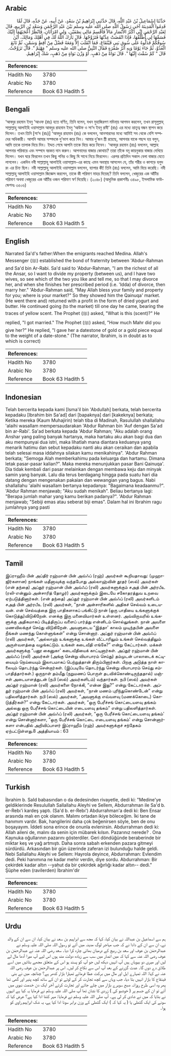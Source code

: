 ## Arabic


<div dir="rtl" lang="ar" style={{fontSize:'larger',backgroundColor:'#f8f9fa',padding:20}}>
حَدَّثَنَا إِسْمَاعِيلُ بْنُ عَبْدِ اللَّهِ، قَالَ حَدَّثَنِي إِبْرَاهِيمُ بْنُ سَعْدٍ، عَنْ أَبِيهِ، عَنْ جَدِّهِ، قَالَ لَمَّا قَدِمُوا الْمَدِينَةَ آخَى رَسُولُ اللَّهِ صلى الله عليه وسلم بَيْنَ عَبْدِ الرَّحْمَنِ وَسَعْدِ بْنِ الرَّبِيعِ، قَالَ لِعَبْدِ الرَّحْمَنِ إِنِّي أَكْثَرُ الأَنْصَارِ مَالاً فَأَقْسِمُ مَالِي نِصْفَيْنِ، وَلِي امْرَأَتَانِ، فَانْظُرْ أَعْجَبَهُمَا إِلَيْكَ فَسَمِّهَا لِي أُطَلِّقْهَا، فَإِذَا انْقَضَتْ عِدَّتُهَا فَتَزَوَّجْهَا‏.‏ قَالَ بَارَكَ اللَّهُ لَكَ فِي أَهْلِكَ وَمَالِكَ، أَيْنَ سُوقُكُمْ فَدَلُّوهُ عَلَى سُوقِ بَنِي قَيْنُقَاعَ، فَمَا انْقَلَبَ إِلاَّ وَمَعَهُ فَضْلٌ مِنْ أَقِطٍ وَسَمْنٍ، ثُمَّ تَابَعَ الْغُدُوَّ، ثُمَّ جَاءَ يَوْمًا وَبِهِ أَثَرُ صُفْرَةٍ فَقَالَ النَّبِيُّ صلى الله عليه وسلم ‏"‏ مَهْيَمْ ‏"‏‏.‏ قَالَ تَزَوَّجْتُ‏.‏ قَالَ ‏"‏ كَمْ سُقْتَ إِلَيْهَا ‏"‏‏.‏ قَالَ نَوَاةً مِنْ ذَهَبٍ‏.‏ أَوْ وَزْنَ نَوَاةٍ مِنْ ذَهَبٍ، شَكَّ إِبْرَاهِيمُ‏.‏
</div>
<div style={{backgroundColor:'#f8f9fa',padding:20, marginBottom: 10}}><table> <thead> <tr> <th>References:</th> <th></th> </tr> </thead> <tbody><tr><td>Hadith No</td><td>3780</td></tr><tr><td>Arabic No</td><td>3780</td></tr><tr><td>Reference</td><td>Book 63 Hadith 5</td></tr></tbody></table></div>

## Bengali


<div dir="ltr" lang="bn" style={{fontSize:'larger',backgroundColor:'#f8f9fa',padding:20}}>
‘আবদুর রহমান ইবনু ‘আওফ (রাঃ) হতে বর্ণিত, তিনি বলেন, যখন মুহাজিরগণ মদিনা্য় আগমন করলেন, তখন রাসূলুল্লাহ্ সাল্লাল্লাহু আলাইহি ওয়াসাল্লাম আবদুর রাহমান ইবনু ‘আউফ ও সা‘দ ইবনু রাবী‘ (রাঃ) এর মধ্যে ভ্রাতৃত্ব বন্ধন স্থাপন করে দিলেন। তখন তিনি [সা‘দ (রাঃ)] ‘আবদুর রাহমান (রাঃ) কে বললেন, আনসারদের মধ্যে আমিই সব থেকে বেশি সম্পদের অধিকারী। আপনি আমার সম্পদকে দু’ভাগ করে নিন। আমার দু’জন স্ত্রী রয়েছে, আপনার যাকে পছন্দ হয় বলুন, আমি তাকে তালাক দিয়ে দিব। ইদ্দত শেষে আপনি তাকে বিয়ে করে নিবেন। ‘আবদুর রহমান (রাঃ) বললেন, আল্লাহ আপনার পরিবারে এবং সম্পদে বরকত দান করুন। আপনাদের বাজার কোথায়? তারা তাঁকে বনূ কায়নুকার বাজার দেখিয়ে দিলেন। যখন ঘরে ফিরলেন তখন কিছু পনির ও কিছু ঘি সাথে নিয়ে ফিরলেন। এরপর প্রতিদিন সকাল বেলা বাজার যেতে লাগলেন। একদিন নবী সাল্লাল্লাহু আলাইহি ওয়াসাল্লাম-এর কাছে এমন অবস্থায় আসলেন যে, তাঁর শরীর ও কাপড়ে হলুদ রং এর চিহ্ন ছিল। নবী সাল্লাল্লাহু আলাইহি ওয়াসাল্লাম বললেন, ব্যাপার কী! তিনি (রাঃ) বললেন, আমি বিয়ে করেছি। নবী সাল্লাল্লাহু আলাইহি ওয়াসাল্লাম জিজ্ঞেস করলেন, তাকে কী পরিমাণ মাহর দিয়েছ? তিনি বললেন, খেজুরের এক আঁটির পরিমাণ অথবা খেজুরের এক আঁটির ওজন পরিমাণ স্বর্ণ দিয়েছি। (২০৪৮) (আধুনিক প্রকাশনীঃ ৩৪৯৮, ইসলামিক ফাউন্ডেশনঃ ৩৫০৬)
</div>
<div style={{backgroundColor:'#f8f9fa',padding:20, marginBottom: 10}}><table> <thead> <tr> <th>References:</th> <th></th> </tr> </thead> <tbody><tr><td>Hadith No</td><td>3780</td></tr><tr><td>Arabic No</td><td>3780</td></tr><tr><td>Reference</td><td>Book 63 Hadith 5</td></tr></tbody></table></div>

## English


<div dir="ltr" lang="en" style={{fontSize:'larger',backgroundColor:'#f8f9fa',padding:20}}>
Narrated Sa'd's father:When the emigrants reached Medina. Allah's Messenger (ﷺ) established the bond of fraternity between 'Abdur-Rahman and Sa'd bin Ar-Rabi. Sa'd said to 'Abdur-Rahman, "I am the richest of all the Ansar, so I want to divide my property (between us), and I have two wives, so see which of the two you like and tell me, so that I may divorce her, and when she finishes her prescribed period (i.e. 'Idda) of divorce, then marry her." 'Abdur-Rahman said, "May Allah bless your family and property for you; where is your market?" So they showed him the Qainuqa' market. (He went there and) returned with a profit in the form of dried yogurt and butter. He continued going (to the market) till one day he came, bearing the traces of yellow scent. The Prophet (ﷺ) asked, "What is this (scent)?" He replied, "I got married." The Prophet (ﷺ) asked, "How much Mahr did you give her?" He replied, "I gave her a datestone of gold or a gold piece equal to the weight of a date-stone." (The narrator, Ibrahim, is in doubt as to which is correct)
</div>
<div style={{backgroundColor:'#f8f9fa',padding:20, marginBottom: 10}}><table> <thead> <tr> <th>References:</th> <th></th> </tr> </thead> <tbody><tr><td>Hadith No</td><td>3780</td></tr><tr><td>Arabic No</td><td>3780</td></tr><tr><td>Reference</td><td>Book 63 Hadith 5</td></tr></tbody></table></div>

## Indonesian


<div dir="ltr" lang="id" style={{fontSize:'larger',backgroundColor:'#f8f9fa',padding:20}}>
Telah bercerita kepada kami [Isma'il bin 'Abdullah] berkata, telah bercerita kepadaku [Ibrahim bin Sa'ad] dari [bapaknya] dari [kakeknya] berkata; Ketika mereka (Kaum Muhajirin) telah tiba di Madinah, Rasulullah shallallahu 'alaihi wasallam mempersaudarakan 'Abdur Rahman bin 'Auf dengan Sa'ad bin ar-Rabi'. Sa'ad berkata kepada 'Abdur Rahman; "Aku adalah orang Anshar yang paling banyak hartanya, maka hartaku aku akan bagi dua dan aku mempunyai dua istri, maka lihatlah mana diantara keduanya yang menarik hatimu dan sebut kepadaku nanti aku akan ceraikan dan apabila telah selesai masa iddahnya silakan kamu menikahinya". 'Abdur Rahman berkata; "Semoga Alah memberkahimu pada keluarga dan hartamu. Dimana letak pasar-pasar kalian?". Maka mereka menunjukkan pasar Bani Qainuqa'. Dia tidak kembali dari pasar melainkan dengan membawa keju dan minyak samin yang banyak. Lalu dia terus berdagang hingga pada suatu hari dia datang dengan mengenakan pakaian dan wewangian yang bagus. Nabi shallallahu 'alaihi wasallam bertanya kepadanya: "Bagaimana keadaanmu?". 'Abdur Rahman menjawab; "Aku sudah menikah". Beliau bertanya lagi: "Berapa jumlah mahar yang kamu berikan padanya?". 'Abdur Rahman menjawab; "Sebiji emas atau seberat biji emas". Dalam hal ini Ibrahim ragu jumlahnya yang pasti
</div>
<div style={{backgroundColor:'#f8f9fa',padding:20, marginBottom: 10}}><table> <thead> <tr> <th>References:</th> <th></th> </tr> </thead> <tbody><tr><td>Hadith No</td><td>3780</td></tr><tr><td>Arabic No</td><td>3780</td></tr><tr><td>Reference</td><td>Book 63 Hadith 5</td></tr></tbody></table></div>

## Tamil


<div dir="ltr" lang="ta" style={{fontSize:'larger',backgroundColor:'#f8f9fa',padding:20}}>
இப்ராஹீம் பின் அப்திர் ரஹ்மான் பின் அவ்ஃப் (ரஹ்) அவர்கள் கூறியதாவது: (முஹாஜிர்களான) நாங்கள் மதீனாவுக்கு வந்தபோது அல்லாஹ்வின் தூதர் (ஸல்) அவர்கள் (என் தந்தை) அப்துர் ரஹ்மான் பின் அவ்ஃப் (ரலி) அவர்களுக்கும் சஅத் பின் அர்ரபீஉ (ரலி-என்னும் அன்சாரித் தோழர்) அவர்களுக்கும் இடையே சகோதரத்துவ உறவை ஏற்படுத்தினார்கள். (என் தந்தை) அப்துர் ரஹ்மான் பின் அவ்ஃப் (ரலி) அவர்களிடம் சஅத் பின் அர்ரபீஉ (ரலி) அவர்கள், “நான் அன்சாரிகளில் அதிகச் செல்வம் உடையவன். என் செல்வத்தை இரு பாதிகளாகப் பங்கிட்டு நான் (ஒரு பாதியை உங்களுக்குக் கொடுத்து)விடுகிறேன். எனக்கு இரு மனைவிமார்கள் உள்ளனர். அவ்விருவரில் உங்களுக்கு அதிகமாகப் பிடித்திருப்ப வளைப் பார்த்து என்னிடம் சொல்லுங்கள். நான் அவளை மணவிலக்குச் செய்து விடுகிறேன். அவளுடைய “இத்தா' காலம் முடிந்தபின் அவளை நீங்கள் மணந்து கொள்ளுங்கள்” என்று சொன்னார். அப்துர் ரஹ்மான் பின் அவ்ஃப் (ரலி) அவர்கள், “அல்லாஹ் உங்களுக்கு உங்கள் வீட்டாரிலும் உங்கள் செல்வத்திலும் அருள்வளத்தை வழங்கட்டும். உங்கள் கடைவீதி எங்கே?” என்று கேட்டார்கள். மக்கள் அவர்களுக்கு “பனூ கைனுகா' கடைவீதியைக் காட்டினார்கள். அப்துர் ரஹ்மான் பின் அவ்ஃப் (ரலி) அவர்கள் (அங்கு சென்று வியாபாரம் செய்து) தம்முடன் பாலாடைக் கட்டியையும் நெய்யையும் இலாபமாகப் பெற்றுத்தான் திரும்பினார்கள். பிறகு அடுத்த நாள் காலையும் தொடர்ந்து சென்றார்கள். (இப்படியே தொடர்ந்து சென்று வியாபாரம் செய்து சம்பாதித்தார்கள்.) ஒருநாள் தம்மீது (நறுமணப் பொருள் தடவிக்கொண்டிருந்ததால்) மஞ்சள் அடையாளத்துடன் (நபி (ஸல்) அவர்களிடம்) வந்தார்கள். நபி (ஸல்) அவர்கள் அப்துர் ரஹ்மான் (ரலி) அவர்களை நோக்கி, “என்ன இது?” என்று கேட்டார்கள். அப்துர் ரஹ்மான் பின் அவ்ஃப் (ரலி) அவர்கள், “நான் மணம் புரிந்துகொண்டேன்” என்று பதிலளித்தார்கள். நபி (ஸல்) அவர்கள், “அவளுக்கு எவ்வளவு (மணக்கொடை) கொடுத்தீர்கள்?” என்று கேட்டார்கள். அவர்கள், “ஒரு பேரீச்சங் கொட்டையளவு தங்கம் அல்லது ஒரு பேரீச்சங் கொட்டையின் எடையளவு தங்கம்” என்று பதிலளித்தார்கள். அப்துர் ரஹ்மான் பின் அவ்ஃப் (ரலி) அவர்கள், “ஒரு பேரீச்சங் கொட்டையளவு தங்கம்' என்று சொன்னார்களா, “ஒரு பேரீச்சங் கொட்டை எடையளவு தங்கம்' என்று சொன்னார்களா என்பதில் அறிவிப்பாளர் இப்ராஹீம் (ரஹ்) அவர்களுக்குச் சந்தேகம் ஏற்பட்டுள்ளது.8 அத்தியாயம் : 63
</div>
<div style={{backgroundColor:'#f8f9fa',padding:20, marginBottom: 10}}><table> <thead> <tr> <th>References:</th> <th></th> </tr> </thead> <tbody><tr><td>Hadith No</td><td>3780</td></tr><tr><td>Arabic No</td><td>3780</td></tr><tr><td>Reference</td><td>Book 63 Hadith 5</td></tr></tbody></table></div>

## Turkish


<div dir="ltr" lang="tr" style={{fontSize:'larger',backgroundColor:'#f8f9fa',padding:20}}>
İbrahim b. SaId babasından o da dedesinden rivayetle, dedi ki: "Medine'ye geldiklerinde Resulullah Sallallahu Aleyhi ve Sellem, Abdurrahman ile Sa'd b. er-Rebı'i kardeş yaptı. (Sa'd b. er-Rebı') Abdurrahman'a dedi ki: Ben Ensar arasında malı en çok olanım. Malımı ortadan ikiye böleceğim. İki tane de hanımım vardır. Bak, hangilerini daha çok beğenirsen söyle, ben de onu boşayayım. İddeti sona erince de onunla evlenirsin. Abdurrahman dedi ki: Allah aileni de, malını da senin için mübarek kılsın. Pazarınız nerede? . Ona Kaynuka oğullarının pazarını gösterdiler. Geri döndüğünde beraberinde bir miktar keş ve yağ artmıştı. Daha sonra sabah erkenden pazara gitmeyi sürdürdü. Arkasından bir gün üzerinde zaferan izi bulunduğu halde geldi. Nebi Sallallahu Aleyhi ve Sellem: Hayrola deyince, Abdurrahman: Evlendim dedi. Peki hanımına ne kadar mehir verdin, diye sordu. Abdurrahman: Bir çekirdek kadar altın --yahut da bir çekirdek ağırlığı kadar altın-- dedi." Şüphe eden (ravilerden) İbrahim'dir
</div>
<div style={{backgroundColor:'#f8f9fa',padding:20, marginBottom: 10}}><table> <thead> <tr> <th>References:</th> <th></th> </tr> </thead> <tbody><tr><td>Hadith No</td><td>3780</td></tr><tr><td>Arabic No</td><td>3780</td></tr><tr><td>Reference</td><td>Book 63 Hadith 5</td></tr></tbody></table></div>

## Urdu


<div dir="rtl" lang="ur" style={{fontSize:'larger',backgroundColor:'#f8f9fa',padding:20}}>
ہم سے اسماعیل بن عبداللہ نے بیان کیا، کہا کہ مجھ سے ابراہیم بن سعد نے بیان کیا، ان سے ان کے والد نے، ان سے ان کے دادا نے کہ جب مہاجر لوگ مدینہ میں آئے تو رسول اللہ صلی اللہ علیہ وسلم نے عبدالرحمٰن بن عوف اور سعد بن ربیع کے درمیان بھائی چارہ کرا دیا۔ سعد رضی اللہ عنہ نے عبدالرحمٰن بن عوف رضی اللہ عنہ سے کہا کہ میں انصار میں سب سے زیادہ دولت مند ہوں اس لیے آپ میرا آدھا مال لے لیں اور میری دو بیویاں ہیں آپ انہیں دیکھ لیں جو آپ کو پسند ہو اس کے متعلق مجھے بتائیں میں اسے طلاق دے دوں گا۔ عدت گزرنے کے بعد آپ اس سے نکاح کر لیں۔ اس پر عبدالرحمٰن بن عوف رضی اللہ عنہ نے کہا: اللہ تمہارے اہل اور مال میں برکت عطا فرمائے تمہارا بازار کدھر ہے؟ چنانچہ میں نے بنی قینقاع کا بازار انہیں بتا دیا، جب وہاں سے کچھ تجارت کر کے لوٹے تو ان کے ساتھ کچھ پنیر اور گھی تھا پھر وہ اسی طرح روزانہ صبح سویرے بازار میں چلے جاتے اور تجارت کرتے آخر ایک دن خدمت نبوی میں آئے تو ان کے جسم پر ( خوشبو کی ) زردی کا نشان تھا آپ صلی اللہ علیہ وسلم نے فرمایا یہ کیا ہے انہوں نے بتایا کہ میں نے شادی کر لی ہے۔ آپ صلی اللہ علیہ وسلم نے فرمایا: مہر کتنا ادا کیا ہے؟ عرض کیا کہ سونے کی ایک گٹھلی یا ( یہ کہا کہ ) ایک گٹھلی کے وزن برابر سونا ادا کیا ہے، یہ شک ابراہیم راوی کو ہوا۔
</div>
<div style={{backgroundColor:'#f8f9fa',padding:20, marginBottom: 10}}><table> <thead> <tr> <th>References:</th> <th></th> </tr> </thead> <tbody><tr><td>Hadith No</td><td>3780</td></tr><tr><td>Arabic No</td><td>3780</td></tr><tr><td>Reference</td><td>Book 63 Hadith 5</td></tr></tbody></table></div>